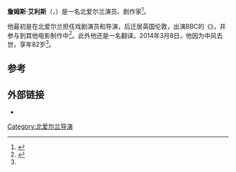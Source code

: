 {{Infobox person
|name                  = 詹姆斯·艾利斯
|image                 = 
|imagesize             = 150px
|caption               =
|birth_name             =
|birth_date             = {{Birth date|df=yes|1931|3|15}}
|birth_place            = [[北爱尔兰|北爱尔兰]]
|death_date             = {{Death date and age|df=yes|2014|3|8|1931|3|15}}
|death_place            = [[英格兰|英格兰]]
|othername             =
|occupation            = [[演员|演员]]
|yearsactive           = 1952–2014
|spouse                = Robina
|children              = 4
|domesticpartner       =
|website               =
}}
'''詹姆斯·艾利斯'''（{{lang-en|James Ellis, Jimmy Ellis}}，{{bd|1931年|3月15日|2014年|3月8日|catIdx=Ellis}}）是一名北爱尔兰演员、剧作家<ref name="bbcdeath">{{cite web|url = http://www.bbc.co.uk/news/uk-northern-ireland-26498852|title = Jimmy Ellis: Belfast-born Z-Cars actor dies aged 82|publisher = [[BBC|BBC]] News|date = 8 March 2014|accessdate = 8 March 2014|archive-date = 2020-11-12|archive-url = https://web.archive.org/web/20201112041625/https://www.bbc.co.uk/news/uk-northern-ireland-26498852|dead-url = no}}</ref>。

他最初是在北爱尔兰担任戏剧演员和导演，后迁居英国伦敦，出演BBC的《{{link-en|Z-Cars|Z-Cars}}》，并参与到其他电影制作中<ref>{{cite book |last=Boltwood |first=Scott |authorlink= |title=Selected Plays:Stewart Love |chapter=Introduction |year=2010 |publisher=Lagan Press |location=Belfast |isbn= }}</ref>。此外他还是一名翻译。2014年3月8日，他因为中风去世，享年82岁<ref name="bbcdeath" />。

==参考==
{{Reflist}}

==外部链接==
*{{IMDb name|id=0254884|name=James Ellis}}

{{Authority control}}

{{DEFAULTSORT:Ellis, James}}

[[Category:北爱尔兰导演|Category:北爱尔兰导演]]